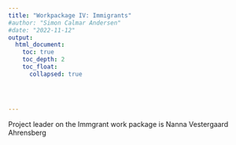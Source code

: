 ```yaml
---
title: "Workpackage IV: Immigrants"
#author: "Simon Calmar Andersen"
#date: "2022-11-12"
output: 
  html_document:
    toc: true
    toc_depth: 2
    toc_float:
      collapsed: true




---
```


Project leader on the Immgrant work package is Nanna Vestergaard Ahrensberg